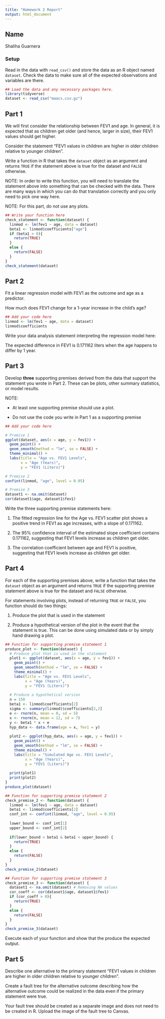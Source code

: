 ```yaml
---
title: "Homework 2 Report"
output: html_document
---
```



## Name

Shaliha Guarnera

### Setup

Read in the data with `read_csv()` and store the data as an R object named `dataset`. Check the data to make sure all of the expected observations and variables are there.


```r
## Load the data and any necessary packages here.
library(tidyverse)
dataset <- read_csv("maacs.csv.gz")

```

## Part 1

We will first consider the relationship between FEV1 and age. In general, it is expected that as children get older (and hence, larger in size), their FEV1 values should get higher. 

Consider the statement "FEV1 values in children are higher in older children relative to younger children". 

Write a function in R that takes the `dataset` object as an argument and returns `TRUE` if the statement above is true for the dataset and `FALSE` otherwise. 

NOTE: In order to write this function, you will need to translate the statement above into something that can be checked with the data. There are many ways in which you can do that translation correctly and you only need to pick one way here. 

NOTE: For this part, do not use any plots.

```r
## Write your function here
check_statement <- function(dataset) {
  linmod <- lm(fev1 ~ age, data = dataset)
  beta1 <- linmod$coefficients["age"]
  if (beta1 > 0){
    return(TRUE)
  }
  else {
    return(FALSE)
  }
}
check_statement(dataset)

```


## Part 2

Fit a linear regression model with FEV1 as the outcome and age as a predictor.

How much does FEV1 change for a 1-year increase in the child's age? 

```r
## Add your code here
linmod <- lm(fev1 ~ age, data = dataset)
linmod$coefficients

```


Write your data analysis statement interpreting the regression model here:

The expected difference in FEV1 is 0.171162 liters when the age happens to differ by 1 year.



## Part 3

Develop **three** supporting premises derived from the data that support the statement you wrote in Part 2. These can be plots, other summary statistics, or model results. 

NOTE: 

* At least one supporting premise should use a plot.

* Do not use the code you write in Part 1 as a supporting premise

```r
## Add your code here

# Premise 1
ggplot(dataset, aes(x = age, y = fev1)) +
  geom_point() +
  geom_smooth(method = "lm", se = FALSE) +
  theme_minimal() +
  labs(title = "Age vs. FEV1 Levels", 
       x = "Age (Years)", 
       y = "FEV1 (Liters)")

# Premise 2
confint(linmod, "age", level = 0.95)

# Premise 3
dataset1 <- na.omit(dataset)
cor(dataset1$age, dataset1$fev1)

```


Write the three supporting premise statements here:

1. The fitted regression line for the Age vs. FEV1 scatter plot shows a positive trend in FEV1 as age increases, with a slope of 0.171162.

2. The 95% confidence interval of the estimated slope coefficient contains 0.171162, suggesting that FEV1 levels increase as children get older.

3. The correlation coefficient between age and FEV1 is positive, suggesting that FEV1 levels increase as children get older.


## Part 4

For each of the supporting premises above, write a function that takes the `dataset` object as an argument and returns `TRUE` if the supporting premise statement above is true for the dataset and `FALSE` otherwise. 

For statements involving plots, instead of returning `TRUE` or `FALSE`, you function should do two things:

1. Produce the plot that is used in the statement

2. Produce a hypothetical version of the plot in the event that the statement is true. This can be done using simulated data or by simply hand drawing a plot.


```r
## Function for supporting premise statement 1
produce_plot <- function(dataset) {
  # Produce plot that is used in the statement
  plot1 <- ggplot(dataset, aes(x = age, y = fev1)) +
    geom_point() +
    geom_smooth(method = "lm", se = FALSE) +
    theme_minimal() +
    labs(title = "Age vs. FEV1 Levels", 
         x = "Age (Years)", 
         y = "FEV1 (Liters)")
  
  # Produce a hypothetical version
  n = 150
  beta1 <- linmod$coefficients[2]
  sigma <- summary(linmod)$coefficients[2,2]
  e <- rnorm(n, mean = 0, sd = 5)
  x <- rnorm(n, mean = 12, sd = 7)
  y <- beta1 * x + e
  hyp_data <- data.frame(age = x, fev1 = y)
  
  plot2 <- ggplot(hyp_data, aes(x = age, y = fev1)) +
    geom_point() +
    geom_smooth(method = "lm", se = FALSE) +
    theme_minimal() +
    labs(title = "Simulated Age vs. FEV1 Levels", 
         x = "Age (Years)", 
         y = "FEV1 (Liters)")
  
  print(plot1)
  print(plot2)
}
produce_plot(dataset)

```


```r
## Function for supporting premise statement 2
check_premise_2 <- function(dataset) {
  linmod <- lm(fev1 ~ age, data = dataset)
  beta1 <- linmod$coefficients[2]
  conf_int <- confint(linmod, "age", level = 0.95)
  
  lower_bound <- conf_int[1]
  upper_bound <- conf_int[2]
  
  if(lower_bound < beta1 & beta1 < upper_bound) {
    return(TRUE)
  }
  else {
    return(FALSE)
  }
}
check_premise_2(dataset)

```


```r
## Function for supporting premise statement 3
check_premise_3 <- function(dataset) {
  dataset1 <- na.omit(dataset) # Removing NA values
  cor_coeff <- cor(dataset1$age, dataset1$fev1)
  if (cor_coeff > 0){
    return(TRUE)
  }
  else {
    return(FALSE)
  }
}
check_premise_3(dataset)

```

Execute each of your function and show that the produce the expected output.




## Part 5

Describe one alternative to the primary statement "FEV1 values in children are higher in older children relative to younger children". 

Create a fault tree for the alternative outcome describing how the alternative outcome could be realized in the data even if the primary statement were true.

Your fault tree should be created as a separate image and does not need to be created in R. Upload the image of the fault tree to Canvas.


